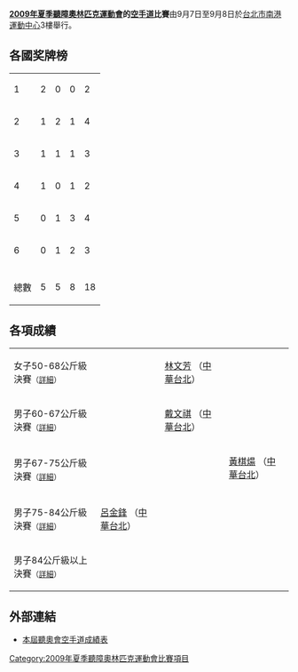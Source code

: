 '''[[2009年夏季聽障奧林匹克運動會|2009年夏季聽障奧林匹克運動會]]的[[空手道|空手道]]比賽'''由9月7日至9月8日於[[台北市|台北市]][[南港運動中心|南港運動中心]]3樓舉行。

== 各國奖牌榜 ==
{| {{RankedMedalTable|class=wikitable sortable}}
|-
| 1 ||align=left| {{JPN}} || 2 || 0 || 0 || 2
|- style="background:#ccf;"
| 2 ||align=left| {{flag|TPE|deaf}}  || 1 || 2 || 1 || 4
|-
| 3 ||align=left| {{VEN}} || 1 || 1 || 1 || 3
|-
| 4 ||align=left| {{NZL}} || 1 || 0 || 1 || 2
|-
| 5 ||align=left| {{ITA}} || 0 || 1 || 3 || 4
|-
| 6 ||align=left| {{RUS}} || 0 || 1 || 2 || 3
|-
|- class="sortbottom"
!colspan=2| 總數 || 5 || 5 || 8 || 18
|}

== 各項成績 ==
{| {{MedalistTable|type=項目|columns=1|labelwidth=180px|style=font-size:small;}}
|-
|女子50-68公斤級決賽<small>（[[2009年夏季聽障奧林匹克運動會空手道－女子50-68公斤級決賽|詳細]]）</small>
| {{FlagIOC2athlete|[[栗本紗弥|栗本紗弥]]|JPN|2009年夏季聽障奧林匹克運動會}}
| {{flagicon|TPE|deaf-old}} [[林文芳|林文芳]] （[[2009年夏季聽障奧林匹克運動會中華台北代表團|中華台北]]）
| {{FlagIOC2athlete|Kerry Ann Titcombe|NZL|2009年夏季聽障奧林匹克運動會}}
|-
|rowspan=2|男子60-67公斤級決賽<small>（[[2009年夏季聽障奧林匹克運動會空手道－男子60-67公斤級決賽|詳細]]）</small>
|rowspan=2| {{FlagIOC2athlete|[[小島崇寛|小島崇寛]]|JPN|2009年夏季聽障奧林匹克運動會}}
|rowspan=2| {{flagicon|TPE|deaf-old}} [[戴文祺|戴文祺]] （[[2009年夏季聽障奧林匹克運動會中華台北代表團|中華台北]]）
| {{FlagIOC2athlete|Daniele Di Guido|ITA|2009年夏季聽障奧林匹克運動會}}
|-
| {{FlagIOC2athlete|Yeickson Andrés Padrón|VEN|2009年夏季聽障奧林匹克運動會}}
|-
|rowspan=2|男子67-75公斤級決賽<small>（[[2009年夏季聽障奧林匹克運動會空手道－男子67-75公斤級決賽|詳細]]）</small>
|rowspan=2| {{FlagIOC2athlete|Omar Jose Velis|VEN|2009年夏季聽障奧林匹克運動會}}
|rowspan=2| {{FlagIOC2athlete|Oronzo Barletta|ITA|2009年夏季聽障奧林匹克運動會}}
| {{flagicon|TPE|deaf-old}} [[黃棋煬|黃棋煬]] （[[2009年夏季聽障奧林匹克運動會中華台北代表團|中華台北]]）
|-
| {{FlagIOC2athlete|Nikolay Alexeevich Kozlov|RUS|2009年夏季聽障奧林匹克運動會}}
|-
|rowspan=2|男子75-84公斤級決賽<small>（[[2009年夏季聽障奧林匹克運動會空手道－男子75-84公斤級決賽|詳細]]）</small>
|rowspan=2| {{flagicon|TPE|deaf-old}} [[呂金鋒|呂金鋒]] （[[2009年夏季聽障奧林匹克運動會中華台北代表團|中華台北]]）
|rowspan=2| {{FlagIOC2athlete|Yorman Gonzalo Vega Parra|VEN|2009年夏季聽障奧林匹克運動會}}
| {{FlagIOC2athlete|Manuel Tocchini Morotti|ITA|2009年夏季聽障奧林匹克運動會}}
|-
|{{FlagIOC2athlete|Alexey Ivanovich Alekseev|RUS|2009年夏季聽障奧林匹克運動會}}
|-
|男子84公斤級以上決賽<small>（[[2009年夏季聽障奧林匹克運動會空手道－男子84公斤以上級決賽|詳細]]）</small>
| {{FlagIOC2athlete|Michael Glenn Lynch|NZL|2009年夏季聽障奧林匹克運動會}}
| {{FlagIOC2athlete|Valentin Nikolaevich Demin|RUS|2009年夏季聽障奧林匹克運動會}}
| {{FlagIOC2athlete|Michele Caffi|ITA|2009年夏季聽障奧林匹克運動會}}
|}

== 外部連結 ==
*[https://archive.is/20130502174037/http://karate.2009deaflympics.org/files/609-1039.php 本屆聽奧會空手道成績表]

{{2009年夏季聽障奧林匹克運動會運動項目}}

[[Category:2009年夏季聽障奧林匹克運動會比賽項目|Category:2009年夏季聽障奧林匹克運動會比賽項目]]
